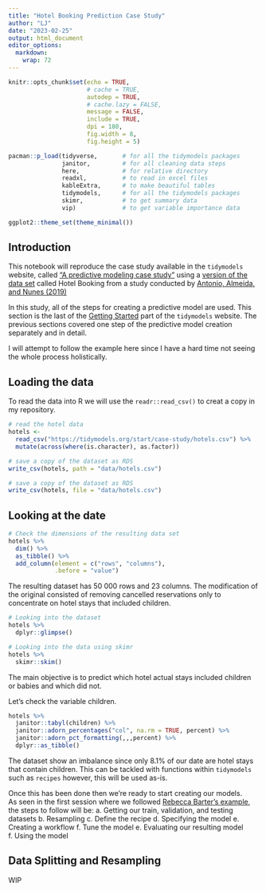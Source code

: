 ```yaml
---
title: "Hotel Booking Prediction Case Study"
author: "LJ"
date: "2023-02-25"
output: html_document
editor_options: 
  markdown: 
    wrap: 72
---
```


```r
knitr::opts_chunk$set(echo = TRUE, 
                      # cache = TRUE,
                      autodep = TRUE,
                      # cache.lazy = FALSE,
                      message = FALSE, 
                      include = TRUE,
                      dpi = 180,
                      fig.width = 8, 
                      fig.height = 5)

pacman::p_load(tidyverse,       # for all the tidymodels packages
               janitor,         # for all cleaning data steps
               here,            # for relative directory
               readxl,          # to read in excel files
               kableExtra,      # to make beautiful tables
               tidymodels,      # for all the tidymodels packages
               skimr,           # to get summary data
               vip)             # to get variable importance data

ggplot2::theme_set(theme_minimal())

```

## Introduction

This notebook will reproduce the case study available in the 
`tidymodels` website, called ["A predictive modeling case study"](https://www.tidymodels.org/start/case-study/)
using a [version of the data set](https://gist.github.com/topepo/05a74916c343e57a71c51d6bc32a21ce) called Hotel Booking 
from a study conducted by [Antonio, Almeida, and Nunes (2019)](https://doi.org/10.1016/j.dib.2018.11.126)

In this study, all of the steps for creating a predictive model are used.  This section is the last of 
the [Getting Started](https://www.tidymodels.org/start/) part of the `tidymodels` website.  The previous sections covered one step of the
predictive model creation separately and in detail.  

I will attempt to follow the example here since I have a hard time not seeing the whole process holistically.


## Loading the data

To read the data into R we will use the `readr::read_csv()` to creat a copy in my repository.

```r
# read the hotel data
hotels <- 
  read_csv("https://tidymodels.org/start/case-study/hotels.csv") %>% 
  mutate(across(where(is.character), as.factor))

# save a copy of the dataset as RDS
write_csv(hotels, path = "data/hotels.csv")

```

```r
# save a copy of the dataset as RDS
write_csv(hotels, file = "data/hotels.csv")
```

## Looking at the date

```r
# Check the dimensions of the resulting data set
hotels %>% 
  dim() %>% 
  as_tibble() %>% 
  add_column(element = c("rows", "columns"),
             .before = "value")

```

The resulting dataset has 50 000 rows and 23 columns.  The modification of the original consisted 
of removing cancelled reservations only to concentrate on hotel stays that included children.

```r
# Looking into the dataset
hotels %>% 
  dplyr::glimpse()

```
```r
# Looking into the data using skimr
hotels %>% 
  skimr::skim()

```

The main objective is to predict which hotel actual stays included children or babies 
and which did not.  

Let's check the variable children.

```r
hotels %>% 
  janitor::tabyl(children) %>% 
  janitor::adorn_percentages("col", na.rm = TRUE, percent) %>% 
  janitor::adorn_pct_formatting(,,,percent) %>% 
  dplyr::as_tibble()

```

The dataset show an imbalance since only 8.1% of our date are hotel stays that contain 
children.  This can be tackled with functions within `tidymodels` such as `recipes` 
however, this will be used as-is.  

Once this has been done then we're ready to start creating our models.  
As seen in the first session where we followed [Rebecca Barter's example](02_tidymodels-tidy-machine-learning.html), 
the steps to follow will be:
 a. Getting our train, validation, and testing datasets
 b. Resampling
 c. Define the recipe
 d. Specifying the model
 e. Creating a workflow
 f. Tune the model
 e. Evaluating our resulting model
 f. Using the model

## Data Splitting and Resampling

WIP
